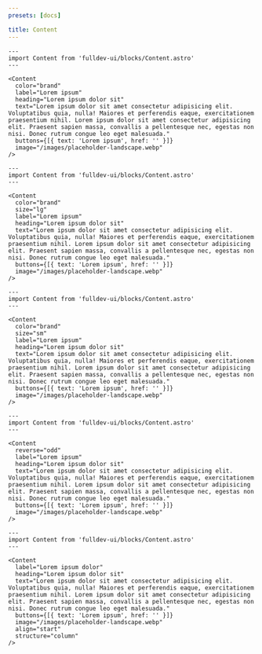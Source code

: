 ```yaml
---
presets: [docs]

title: Content
---
```


```astro live
---
import Content from 'fulldev-ui/blocks/Content.astro'
---

<Content
  color="brand"
  label="Lorem ipsum"
  heading="Lorem ipsum dolor sit"
  text="Lorem ipsum dolor sit amet consectetur adipisicing elit. Voluptatibus quia, nulla! Maiores et perferendis eaque, exercitationem praesentium nihil. Lorem ipsum dolor sit amet consectetur adipisicing elit. Praesent sapien massa, convallis a pellentesque nec, egestas non nisi. Donec rutrum congue leo eget malesuada."
  buttons={[{ text: 'Lorem ipsum', href: '' }]}
  image="/images/placeholder-landscape.webp"
/>
```

```astro live
---
import Content from 'fulldev-ui/blocks/Content.astro'
---

<Content
  color="brand"
  size="lg"
  label="Lorem ipsum"
  heading="Lorem ipsum dolor sit"
  text="Lorem ipsum dolor sit amet consectetur adipisicing elit. Voluptatibus quia, nulla! Maiores et perferendis eaque, exercitationem praesentium nihil. Lorem ipsum dolor sit amet consectetur adipisicing elit. Praesent sapien massa, convallis a pellentesque nec, egestas non nisi. Donec rutrum congue leo eget malesuada."
  buttons={[{ text: 'Lorem ipsum', href: '' }]}
  image="/images/placeholder-landscape.webp"
/>
```

```astro live
---
import Content from 'fulldev-ui/blocks/Content.astro'
---

<Content
  color="brand"
  size="sm"
  label="Lorem ipsum"
  heading="Lorem ipsum dolor sit"
  text="Lorem ipsum dolor sit amet consectetur adipisicing elit. Voluptatibus quia, nulla! Maiores et perferendis eaque, exercitationem praesentium nihil. Lorem ipsum dolor sit amet consectetur adipisicing elit. Praesent sapien massa, convallis a pellentesque nec, egestas non nisi. Donec rutrum congue leo eget malesuada."
  buttons={[{ text: 'Lorem ipsum', href: '' }]}
  image="/images/placeholder-landscape.webp"
/>
```

```astro live
---
import Content from 'fulldev-ui/blocks/Content.astro'
---

<Content
  reverse="odd"
  label="Lorem ipsum"
  heading="Lorem ipsum dolor sit"
  text="Lorem ipsum dolor sit amet consectetur adipisicing elit. Voluptatibus quia, nulla! Maiores et perferendis eaque, exercitationem praesentium nihil. Lorem ipsum dolor sit amet consectetur adipisicing elit. Praesent sapien massa, convallis a pellentesque nec, egestas non nisi. Donec rutrum congue leo eget malesuada."
  buttons={[{ text: 'Lorem ipsum', href: '' }]}
  image="/images/placeholder-landscape.webp"
/>
```

```astro live
---
import Content from 'fulldev-ui/blocks/Content.astro'
---

<Content
  label="Lorem ipsum dolor"
  heading="Lorem ipsum dolor sit"
  text="Lorem ipsum dolor sit amet consectetur adipisicing elit. Voluptatibus quia, nulla! Maiores et perferendis eaque, exercitationem praesentium nihil. Lorem ipsum dolor sit amet consectetur adipisicing elit. Praesent sapien massa, convallis a pellentesque nec, egestas non nisi. Donec rutrum congue leo eget malesuada."
  buttons={[{ text: 'Lorem ipsum', href: '' }]}
  image="/images/placeholder-landscape.webp"
  align="start"
  structure="column"
/>
```
